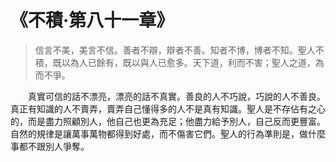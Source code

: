 # 《不積·第八十一章》

> 信言不美，美言不信。善者不辯，辯者不善。知者不博，博者不知。聖人不積，既以為人已餘有，既以與人已愈多。天下道，利而不害；聖人之道，為而不爭。

&emsp;&emsp;真實可信的話不漂亮，漂亮的話不真實。善良的人不巧說，巧說的人不善良。真正有知識的人不賣弄，賣弄自己懂得多的人不是真有知識。聖人是不存佔有之心的，而是盡力照顧別人，他自己也更為充足；他盡力給予別人，自己反而更豐富。自然的規律是讓萬事萬物都得到好處，而不傷害它們。聖人的行為準則是，做什麼事都不跟別人爭奪。
